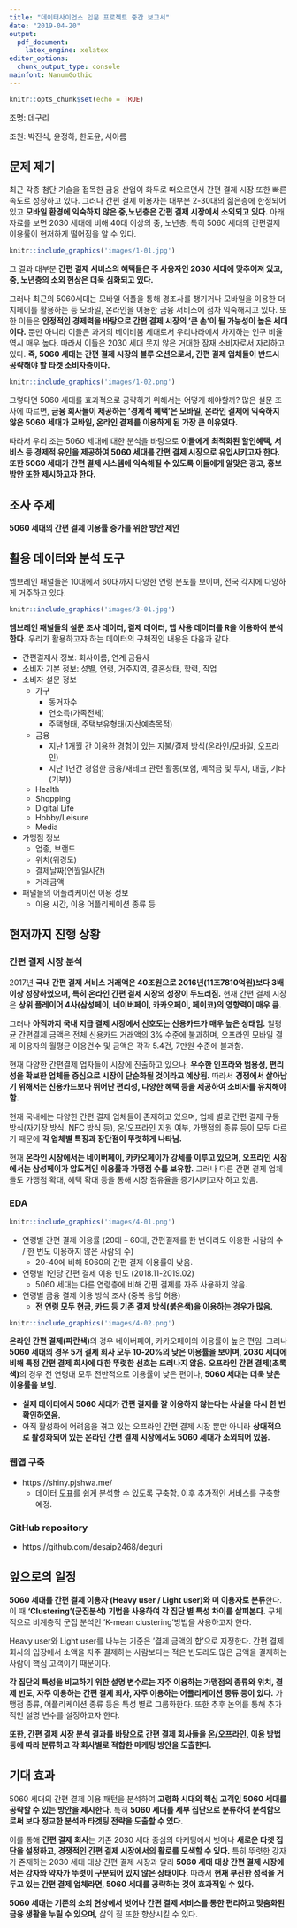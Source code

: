 ```yaml
---
title: "데이터사이언스 입문 프로젝트 중간 보고서"
date: "2019-04-20"
output:
  pdf_document:
    latex_engine: xelatex
editor_options:
  chunk_output_type: console
mainfont: NanumGothic
---
```


```r
knitr::opts_chunk$set(echo = TRUE)
```

\hfill 조명: 데구리

\hfill 조원: 박진식, 윤정하, 한도윤, 서아름

## 문제 제기

최근 각종 첨단 기술을 접목한 금융 산업이 화두로 떠오르면서 간편 결제 시장 또한 빠른 속도로 성장하고 있다. 그러나 간편 결제 이용자는 대부분 2-30대의 젊은층에 한정되어 있고 **모바일 환경에 익숙하지 않은 중,노년층은 간편 결제 시장에서 소외되고 있다.** 아래 자료를 보면 2030 세대에 비해 40대 이상의 중, 노년층, 특히 5060 세대의 간편결제 이용률이 현저하게 떨어짐을 알 수 있다.

```r
knitr::include_graphics('images/1-01.jpg')
```

그 결과 대부분 **간편 결제 서비스의 혜택들은 주 사용자인 2030 세대에 맞추어져 있고, 중, 노년층의 소외 현상은 더욱 심화되고 있다.**

그러나 최근의 5060세대는 모바일 어플을 통해 경조사를 챙기거나 모바일을 이용한 더치페이를 활용하는 등 모바일, 온라인을 이용한 금융 서비스에 점차 익숙해지고 있다. 또한 이들은 **안정적인 경제력을 바탕으로 간편 결제 시장의 ‘큰 손’이 될 가능성이 높은 세대이다.** 뿐만 아니라 이들은 과거의 베이비붐 세대로서 우리나라에서 차지하는 인구 비율 역시 매우 높다. 따라서 이들은 2030 세대 못지 않은 거대한 잠재 소비자로서 자리하고 있다. **즉, 5060 세대는 간편 결제 시장의 블루 오션으로서, 간편 결제 업체들이 반드시 공략해야 할 타겟 소비자층이다.**

\pagebreak

```r
knitr::include_graphics('images/1-02.png')
```

그렇다면 5060 세대를 효과적으로 공략하기 위해서는 어떻게 해야할까? 많은 설문 조사에 따르면, **금융 회사들이 제공하는 ‘경제적 혜택’은 모바일, 온라인 결제에 익숙하지 않은 5060 세대가 모바일, 온라인 결제를 이용하게 된 가장 큰 이유였다.**

따라서 우리 조는 5060 세대에 대한 분석을 바탕으로 **이들에게 최적화된 할인혜택, 서비스 등 경제적 유인을 제공하여 5060 세대를 간편 결제 시장으로 유입시키고자 한다. 또한 5060 세대가 간편 결제 시스템에 익숙해질 수 있도록 이들에게 알맞은 광고, 홍보 방안 또한 제시하고자 한다.**

\pagebreak

## 조사 주제

**5060 세대의 간편 결제 이용률 증가를 위한 방안 제안**

\pagebreak

## 활용 데이터와 분석 도구

엠브레인 패널들은 10대에서 60대까지 다양한 연령 분포를 보이며, 전국 각지에 다양하게 거주하고 있다.

```r
knitr::include_graphics('images/3-01.jpg')
```

**엠브레인 패널들의 설문 조사 데이터, 결제 데이터, 앱 사용 데이터를 R을 이용하여 분석한다.**
우리가 활용하고자 하는 데이터의 구체적인 내용은 다음과 같다.

- 간편결제사 정보: 회사이름, 연계 금융사
- 소비자 기본 정보: 성별, 연령, 거주지역, 결혼상태, 학력, 직업
- 소비자 설문 정보
    - 가구
        - 동거자수
        - 연소득(가족전체)
        - 주택형태, 주택보유형태(자산예측목적)
    - 금융
        - 지난 1개월 간 이용한 경험이 있는 지불/결제 방식(온라인/모바일, 오프라인)
        - 지난 1년간 경험한 금융/재테크 관련 활동(보험, 예적금 및 투자, 대출, 기타(기부))
    - Health
    - Shopping
    - Digital Life
    - Hobby/Leisure
    - Media
- 가맹점 정보
    - 업종, 브랜드
    - 위치(위경도)
    - 결제날짜(연월일시간)
    - 거래금액
- 패널들의 어플리케이션 이용 정보
    - 이용 시간, 이용 어플리케이션 종류 등

\pagebreak

## 현재까지 진행 상황

### 간편 결제 시장 분석

2017년 **국내 간편 결제 서비스 거래액은 40조원으로 2016년(11조7810억원)보다 3배 이상 성장하였으며, 특히 온라인 간편 결제 시장의 성장이 두드러짐.** 현재 간편 결제 시장은 **상위 플레이어 4사(삼성페이, 네이버페이, 카카오페이, 페이코)의 영향력이 매우 큼.**

그러나 **아직까지 국내 지급 결제 시장에서 선호도는 신용카드가 매우 높은 상태임.** 일평균 간편결제 금액은 전체 신용카드 거래액의 3% 수준에 불과하며, 오프라인 모바일 결제 이용자의 월평균 이용건수 및 금액은 각각 5.4건, 7만원 수준에 불과함.

현재 다양한 간편결제 업자들이 시장에 진출하고 있으나, **우수한 인프라와 범용성, 편리성을 확보한 업체들 중심으로 시장이 단순화될 것이라고 예상됨.** 따라서 **경쟁에서 살아남기 위해서는 신용카드보다 뛰어난 편리성, 다양한 혜택 등을 제공하여 소비자를 유치해야 함.**

현재 국내에는 다양한 간편 결제 업체들이 존재하고 있으며, 업체 별로 간편 결제 구동 방식(자기장 방식, NFC 방식 등), 온/오프라인 지원 여부, 가맹점의 종류 등이 모두 다르기 때문에 **각 업체별 특징과 장단점이 뚜렷하게 나타남.**

현재 **온라인 시장에서는 네이버페이, 카카오페이가 강세를 이루고 있으며, 오프라인 시장에서는 삼성페이가 압도적인 이용률과 가맹점 수를 보유함.** 그러나 다른 간편 결제 업체들도 가맹점 확대, 혜택 확대 등을 통해 시장 점유율을 증가시키고자 하고 있음.

\pagebreak

### EDA

```r
knitr::include_graphics('images/4-01.png')
```

- 연령별 간편 결제 이용률 (20대 – 60대, 간편결제를 한 번이라도 이용한 사람의 수 / 한 번도 이용하지 않은 사람의 수)
    - 20-40에 비해 5060의 간편 결제 이용률이 낮음. 

- 연령별 1인당 간편 결제 이용 빈도 (2018.11-2019.02)
    - 5060 세대는 다른 연령층에 비해 간편 결제를 자주 사용하지 않음.

- 연령별 금융 결제 이용 방식 조사 (중복 응답 허용)
    - **전 연령 모두 현금, 카드 등 기존 결제 방식(붉은색)을 이용하는 경우가 많음.**

```r
knitr::include_graphics('images/4-02.png')
```

**온라인 간편 결제(파란색)**의 경우 네이버페이, 카카오페이의 이용률이 높은 편임. 그러나 **5060 세대의 경우 5개 결제 회사 모두 10-20%의 낮은 이용률을 보이며, 2030 세대에 비해 특정 간편 결제 회사에 대한 뚜렷한 선호는 드러나지 않음.**
**오프라인 간편 결제(초록색)**의 경우 전 연령대 모두 전반적으로 이용률이 낮은 편이나, **5060 세대는 더욱 낮은 이용률을 보임.**

- **실제 데이터에서 5060 세대가 간편 결제를 잘 이용하지 않는다는 사실을 다시 한 번 확인하였음.**
- 아직 활성화에 어려움을 겪고 있는 오프라인 간편 결제 시장 뿐만 아니라 **상대적으로 활성화되어 있는 온라인 간편 결제 시장에서도 5060 세대가 소외되어 있음.**

\pagebreak

### 웹앱 구축

- https://shiny.pjshwa.me/
    - 데이터 도표를 쉽게 분석할 수 있도록 구축함. 이후 추가적인 서비스를 구축할 예정. 

### GitHub repository

- https://github.com/desaip2468/deguri

\pagebreak

## 앞으로의 일정

**5060 세대를 간편 결제 이용자 (Heavy user / Light user)와 미 이용자로 분류**한다. 이 때 **‘Clustering’(군집분석) 기법을 사용하여 각 집단 별 특성 차이를 살펴본다.** 구체적으로 비계층적 군집 분석인 ‘K-mean clustering’방법을 사용하고자 한다.

Heavy user와 Light user를 나누는 기준은 ‘결제 금액의 합’으로 지정한다. 간편 결제 회사의 입장에서 소액을 자주 결제하는 사람보다는 적은 빈도라도 많은 금액을 결제하는 사람이 핵심 고객이기 때문이다. 

**각 집단의 특성을 비교하기 위한 설명 변수로는 자주 이용하는 가맹점의 종류와 위치, 결제 빈도, 자주 이용하는 간편 결제 회사, 자주 이용하는 어플리케이션 종류 등이 있다.** 가맹점 종류, 어플리케이션 종류 등은 특성 별로 그룹화한다. 또한 추후 논의를 통해 추가적인 설명 변수를 설정하고자 한다.

**또한, 간편 결제 시장 분석 결과를 바탕으로 간편 결제 회사들을 온/오프라인, 이용 방법 등에 따라 분류하고 각 회사별로 적합한 마케팅 방안을 도출한다.**

\pagebreak

## 기대 효과

5060 세대의 간편 결제 이용 패턴을 분석하여 **고령화 시대의 핵심 고객인 5060 세대를 공략할 수 있는 방안을 제시한다.** 특히 **5060 세대를 세부 집단으로 분류하여 분석함으로써 보다 정교한 분석과 타겟팅 전략을 도출할 수 있다.**

이를 통해 **간편 결제 회사**는 기존 2030 세대 중심의 마케팅에서 벗어나 **새로운 타겟 집단을 설정하고, 경쟁적인 간편 결제 시장에서의 활로를 모색할 수 있다.** 특히 뚜렷한 강자가 존재하는 2030 세대 대상 간편 결제 시장과 달리 **5060 세대 대상 간편 결제 시장에서는 강자와 약자가 뚜렷이 구분되어 있지 않은 상태이다.** 따라서 **현재 부진한 성적을 거두고 있는 간편 결제 업체라면, 5060 세대를 공략하는 것이 효과적일 수 있다.**

**5060 세대는 기존의 소외 현상에서 벗어나 간편 결제 서비스를 통한 편리하고 맞춤화된 금융 생활을 누릴 수 있으며**, 삶의 질 또한 향상시킬 수 있다.
